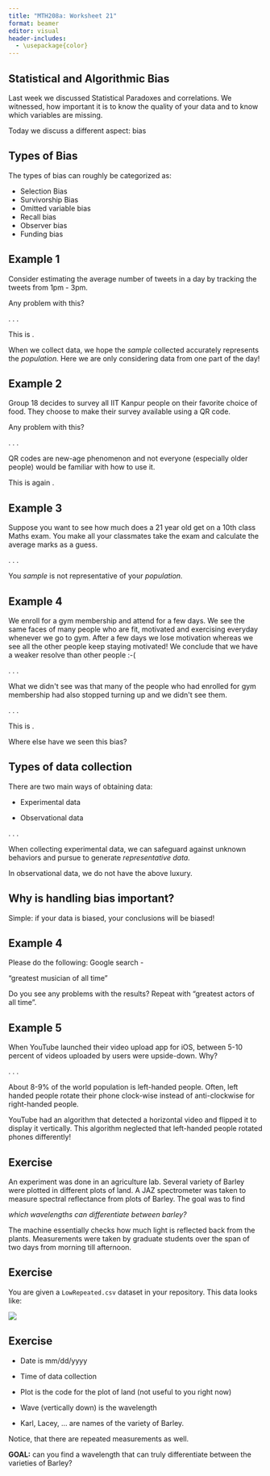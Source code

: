 ```yaml
---
title: "MTH208a: Worksheet 21"
format: beamer
editor: visual
header-includes:
  - \usepackage{color}
---
```


## Statistical and Algorithmic Bias

Last week we discussed Statistical Paradoxes and correlations. We witnessed, how important it is to know the quality of your data and to know which variables are missing.

Today we discuss a different aspect: bias

## Types of Bias

The types of bias can roughly be categorized as:

-   Selection Bias
-   Survivorship Bias
-   Omitted variable bias
-   Recall bias
-   Observer bias
-   Funding bias

## Example 1

Consider estimating the average number of tweets in a day by tracking the tweets from 1pm - 3pm.

Any problem with this?

. . .

This is \textcolor{blue}{selection bias}.

When we collect data, we hope the *sample* collected accurately represents the *population.* Here we are only considering data from one part of the day!

## Example 2

Group 18 decides to survey all IIT Kanpur people on their favorite choice of food. They choose to make their survey available using a QR code.

Any problem with this?

. . .

QR codes are new-age phenomenon and not everyone (especially older people) would be familiar with how to use it.

This is again \textcolor{blue}{selection bias}.

## Example 3

Suppose you want to see how much does a 21 year old get on a 10th class Maths exam. You make all your classmates take the exam and calculate the average marks as a guess.

. . .

You *sample* is not representative of your *population.*

## Example 4

We enroll for a gym membership and attend for a few days. We see the same faces of many people who are fit, motivated and exercising everyday whenever we go to gym. After a few days we lose motivation whereas we see all the other people keep staying motivated! We conclude that we have a weaker resolve than other people :-(

. . .

What we didn\'t see was that many of the people who had enrolled for gym membership had also stopped turning up and we didn\'t see them.

. . .

This is \textcolor{blue}{surivorship bias}.

Where else have we seen this bias?

## Types of data collection

There are two main ways of obtaining data:

-   Experimental data

-   Observational data

. . .

When collecting experimental data, we can safeguard against unknown behaviors and pursue to generate *representative data.*

In observational data, we do not have the above luxury.

## Why is handling bias important?

Simple: if your data is biased, your conclusions will be biased!

## Example 4

Please do the following: Google search -

"greatest musician of all time"

Do you see any problems with the results? Repeat with "greatest actors of all time".

## Example 5

When YouTube launched their video upload app for iOS, between 5-10 percent of videos uploaded by users were upside-down. Why?

. . .

About 8-9% of the world population is left-handed people. Often, left handed people rotate their phone clock-wise instead of anti-clockwise for right-handed people.

YouTube had an algorithm that detected a horizontal video and flipped it to display it vertically. This algorithm neglected that left-handed people rotated phones differently!

## Exercise

An experiment was done in an agriculture lab. Several variety of Barley were plotted in different plots of land. A JAZ spectrometer was taken to measure spectral reflectance from plots of Barley. The goal was to find

*which wavelengths can differentiate between barley?*

The machine essentially checks how much light is reflected back from the plants. Measurements were taken by graduate students over the span of two days from morning till afternoon.

## Exercise

You are given a `LowRepeated.csv` dataset in your repository. This data looks like:

![](data_shot.png)

## Exercise

-   Date is mm/dd/yyyy

-   Time of data collection

-   Plot is the code for the plot of land (not useful to you right now)

-   Wave (vertically down) is the wavelength

-   Karl, Lacey, ... are names of the variety of Barley.

Notice, that there are repeated measurements as well.

**GOAL:** can you find a wavelength that can truly differentiate between the varieties of Barley?
